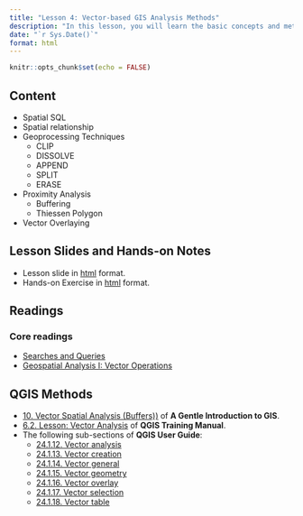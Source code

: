 ```yaml
---
title: "Lesson 4: Vector-based GIS Analysis Methods"
description: "In this lesson, you will learn the basic concepts and methods of vector-based GIS Analysis.  You will also gain hands-on experience on using QGIS to perform basic vector-based GIS analysis operations."
date: "`r Sys.Date()`"
format: html
---
```


```r
knitr::opts_chunk$set(echo = FALSE)
```

## Content

-   Spatial SQL
-   Spatial relationship
-   Geoprocessing Techniques
    -   CLIP
    -   DISSOLVE
    -   APPEND
    -   SPLIT
    -   ERASE
-   Proximity Analysis
    -   Buffering
    -   Thiessen Polygon
-   Vector Overlaying

## Lesson Slides and Hands-on Notes

-   Lesson slide in [html](../lesson/Lesson04/Lesson04.html) format.
-   Hands-on Exercise in [html](https://gis4urbplan.netlify.app/hands-on_ex04) format.

## Readings

### Core readings

-   [Searches and Queries](https://saylordotorg.github.io/text_essentials-of-geographic-information-systems/s10-02-searches-and-queries.html)
-   [Geospatial Analysis I: Vector Operations](https://saylordotorg.github.io/text_essentials-of-geographic-information-systems/s11-geospatial-analysis-i-vector-o.html)

## QGIS Methods

-   [10. Vector Spatial Analysis (Buffers))](https://docs.qgis.org/3.16/en/docs/gentle_gis_introduction/vector_spatial_analysis_buffers.html) of **A Gentle Introduction to GIS**.
-   [6.2. Lesson: Vector Analysis](https://docs.qgis.org/3.16/en/docs/training_manual/vector_analysis/basic_analysis.html) of **QGIS Training Manual**.
-   The following sub-sections of **QGIS User Guide**:
    -   [24.1.12. Vector analysis](https://docs.qgis.org/3.16/en/docs/user_manual/processing_algs/qgis/vectoranalysis.html)
    -   [24.1.13. Vector creation](https://docs.qgis.org/3.16/en/docs/user_manual/processing_algs/qgis/vectorcreation.html)
    -   [24.1.14. Vector general](https://docs.qgis.org/testing/en/docs/user_manual/processing_algs/qgis/vectorgeneral.html)
    -   [24.1.15. Vector geometry](https://docs.qgis.org/testing/en/docs/user_manual/processing_algs/qgis/vectorgeometry.html)
    -   [24.1.16. Vector overlay](https://docs.qgis.org/testing/en/docs/user_manual/processing_algs/qgis/vectoroverlay.html)
    -   [24.1.17. Vector selection](https://docs.qgis.org/testing/en/docs/user_manual/processing_algs/qgis/vectorselection.html)
    -   [24.1.18. Vector table](https://docs.qgis.org/testing/en/docs/user_manual/processing_algs/qgis/vectortable.html)
